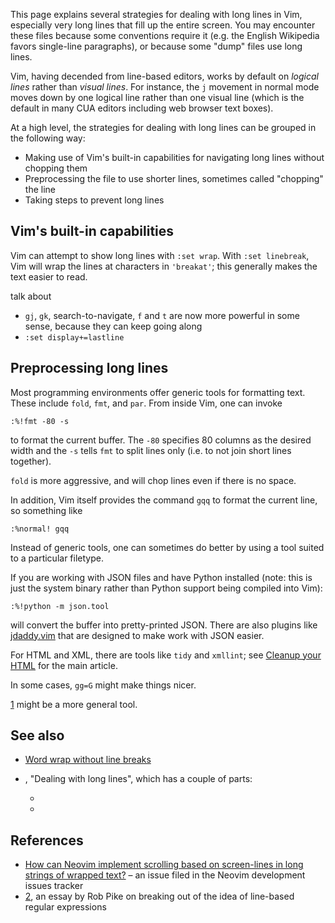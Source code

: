 This page explains several strategies for dealing with long lines in Vim, especially very long lines that fill up the entire screen. You may encounter these files because some conventions require it (e.g. the English Wikipedia favors single-line paragraphs), or because some "dump" files use long lines.

Vim, having decended from line-based editors, works by default on ''logical lines'' rather than ''visual lines''. For instance, the <code>j</code> movement in normal mode moves down by one logical line rather than one visual line (which is the default in many CUA editors including web browser text boxes).

At a high level, the strategies for dealing with long lines can be grouped in the following way:

* Making use of Vim's built-in capabilities for navigating long lines without chopping them
* Preprocessing the file to use shorter lines, sometimes called "chopping" the line
* Taking steps to prevent long lines

==Vim's built-in capabilities==

Vim can attempt to show long lines with <code>:set wrap</code>. With <code>:set linebreak</code>, Vim will wrap the lines at characters in <code>'breakat'</code>; this generally makes the text easier to read.

talk about

* <code>gj</code>, <code>gk</code>, search-to-navigate, <code>f</code> and <code>t</code> are now more powerful in some sense, because they can keep going along
* <code>:set display+=lastline</code>


==Preprocessing long lines==

Most programming environments offer generic tools for formatting text. These include <code>fold</code>, <code>fmt</code>, and <code>par</code>. From inside Vim, one can invoke

<pre>
:%!fmt -80 -s
</pre>

to format the current buffer. The <code>-80</code> specifies 80 columns as the desired width and the <code>-s</code> tells <code>fmt</code> to split lines only (i.e. to not join short lines together).

<code>fold</code> is more aggressive, and will chop lines even if there is no space.

In addition, Vim itself provides the command <code>gqq</code> to format the current line, so something like

<pre>
:%normal! gqq
</pre>

Instead of generic tools, one can sometimes do better by using a tool suited to a particular filetype.

If you are working with JSON files and have Python installed (note: this is just the system binary rather than Python support being compiled into Vim):

<pre>
:%!python -m json.tool
</pre>

will convert the buffer into pretty-printed JSON. There are also plugins like [https://github.com/tpope/vim-jdaddy jdaddy.vim] that are designed to make work with JSON easier.

For HTML and XML, there are tools like <code>tidy</code> and <code>xmllint</code>; see [[Cleanup your HTML]] for the main article.

In some cases, <code>gg=G</code> might make things nicer.

[https://github.com/maksimr/vim-jsbeautify] might be a more general tool.

==See also==

* [[Word wrap without line breaks]]
* {{help|25.4}}, "Dealing with long lines", which has a couple of parts:
** {{help|edit-no-break}}
** {{help|edit-paragraph-join}}

==References==

* [https://github.com/neovim/neovim/issues/4232 How can Neovim implement scrolling based on screen-lines in long strings of wrapped text?] – an issue filed in the Neovim development issues tracker
* [http://doc.cat-v.org/bell_labs/structural_regexps/se.pdf], an essay by Rob Pike on breaking out of the idea of line-based regular expressions
